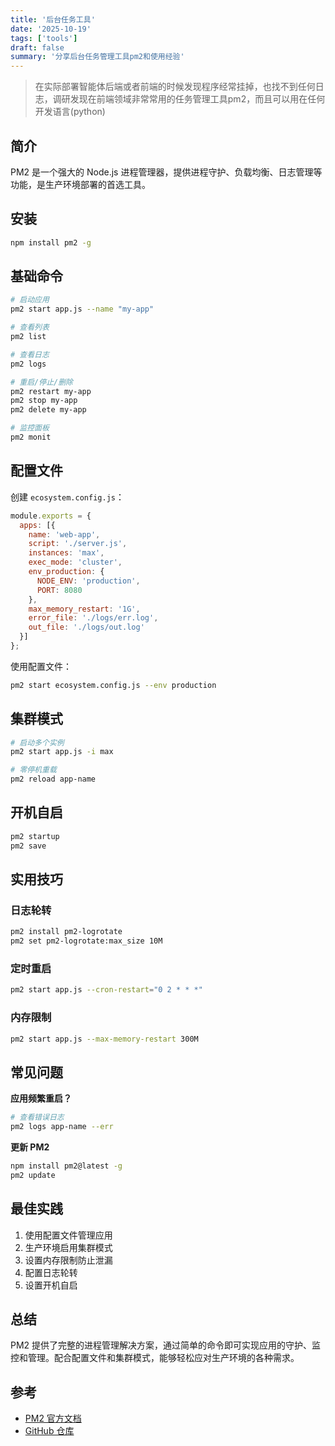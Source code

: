 ```yaml
---
title: '后台任务工具'
date: '2025-10-19'
tags: ['tools']
draft: false
summary: '分享后台任务管理工具pm2和使用经验'
---
```


> 在实际部署智能体后端或者前端的时候发现程序经常挂掉，也找不到任何日志，调研发现在前端领域非常常用的任务管理工具pm2，而且可以用在任何开发语言(python)

## 简介

PM2 是一个强大的 Node.js 进程管理器，提供进程守护、负载均衡、日志管理等功能，是生产环境部署的首选工具。

## 安装

```bash
npm install pm2 -g
```

## 基础命令

```bash
# 启动应用
pm2 start app.js --name "my-app"

# 查看列表
pm2 list

# 查看日志
pm2 logs

# 重启/停止/删除
pm2 restart my-app
pm2 stop my-app
pm2 delete my-app

# 监控面板
pm2 monit
```

## 配置文件

创建 `ecosystem.config.js`：

```javascript
module.exports = {
  apps: [{
    name: 'web-app',
    script: './server.js',
    instances: 'max',
    exec_mode: 'cluster',
    env_production: {
      NODE_ENV: 'production',
      PORT: 8080
    },
    max_memory_restart: '1G',
    error_file: './logs/err.log',
    out_file: './logs/out.log'
  }]
};
```

使用配置文件：

```bash
pm2 start ecosystem.config.js --env production
```

## 集群模式

```bash
# 启动多个实例
pm2 start app.js -i max

# 零停机重载
pm2 reload app-name
```

## 开机自启

```bash
pm2 startup
pm2 save
```

## 实用技巧

### 日志轮转

```bash
pm2 install pm2-logrotate
pm2 set pm2-logrotate:max_size 10M
```

### 定时重启

```bash
pm2 start app.js --cron-restart="0 2 * * *"
```

### 内存限制

```bash
pm2 start app.js --max-memory-restart 300M
```

## 常见问题

**应用频繁重启？**
```bash
# 查看错误日志
pm2 logs app-name --err
```

**更新 PM2**
```bash
npm install pm2@latest -g
pm2 update
```

## 最佳实践

1. 使用配置文件管理应用
2. 生产环境启用集群模式
3. 设置内存限制防止泄漏
4. 配置日志轮转
5. 设置开机自启

## 总结

PM2 提供了完整的进程管理解决方案，通过简单的命令即可实现应用的守护、监控和管理。配合配置文件和集群模式，能够轻松应对生产环境的各种需求。

## 参考

- [PM2 官方文档](https://pm2.keymetrics.io/)
- [GitHub 仓库](https://github.com/Unitech/pm2)